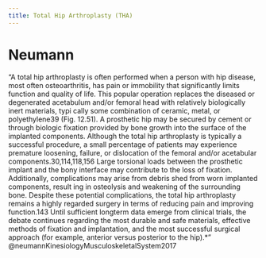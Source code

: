 ```yaml
---
title: Total Hip Arthroplasty (THA)
---
```



# Neumann

"A total	hip	arthroplasty is often performed when a person with hip disease, most often osteoarthritis, has pain or immobility that significantly limits function and quality of life. This popular operation replaces the diseased or degenerated acetabulum and/or femoral head with relatively biologically inert materials, typi­ cally some combination of ceramic, metal, or polyethylene39 (Fig. 12.51). A prosthetic hip may be secured by cement or through biologic fixation provided by bone growth into the surface of the implanted components. Although the total hip arthroplasty is typically a successful procedure, a small percentage of patients may experience premature loosening, failure, or dislocation of the femoral and/or acetabular components.30,114,118,156 Large torsional loads between the prosthetic implant and the bony interface may contribute to the loss of fixation. Additionally, complications may arise from debris shed from worn implanted components, result­ ing in osteolysis and weakening of the surrounding bone. Despite these potential complications, the total hip arthroplasty remains a highly regarded surgery in terms of reducing pain and improving function.143 Until sufficient long­term data emerge from clinical trials, the debate continues regarding the most durable and safe materials, effective methods of fixation and implantation, and the most successful surgical approach (for example, anterior versus posterior to the hip).*" @neumannKinesiologyMusculoskeletalSystem2017